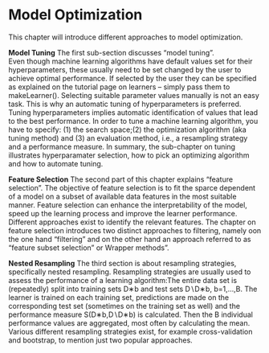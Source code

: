 # Model Optimization {#model-optim}
This chapter will introduce different approaches to model optimization. 

**Model Tuning**
The first sub-section discusses "model tuning".  
Even though machine learning algorithms have default values set for their hyperparameters, these usually need to be set changed by the user to achieve optimal performance.
If selected by the user they can be specified as explained on the tutorial page on learners – simply pass them to makeLearner(). 
Selecting suitable parameter values manually is not an easy task.
This is why an automatic tuning of hyperparameters is preferred. 
Tuning hyperparameters implies automatic identification of values that lead to the best performance.
In order to tune a machine learning algorithm, you have to specify: (1) the search space;(2) the optimization algorithm (aka tuning method) and (3) an evaluation method, i.e., a resampling strategy and a performance measure.
In summary, the sub-chapter on tuning illustrates hyperparamater selection, how to pick an optimizing algorithm and how to automate tuning.  

**Feature Selection** 
The second part of this chapter explains "feature selection". 
The objective of feature selection is to fit the sparce dependent of a model on a subset of available data features in the most suitable manner.
Feature selection can enhance the interpretability of the model, speed up the learning process and improve the learner performance.
Different approaches exist to identify the relevant features.
The chapter on feature selection introduces two distinct approaches to filtering, namely oon the one hand "filtering" and on the other hand  an approach referred to as "feature subset selection" or Wrapper methods".

**Nested Resampling**
The third section is about resampling strategies, specifically nested resampling. 
Resampling strategies are usually used to assess the performance of a learning algorithm:The entire data set is (repeatedly) split into training sets D∗b and test sets D∖D∗b, b=1,…,B.
The learner is trained on each training set, predictions are made on the corresponding test set (sometimes on the training set as well) and the performance measure S(D∗b,D∖D∗b) is calculated.
Then the B individual performance values are aggregated, most often by calculating the mean. Various different resampling strategies exist, for example cross-validation and bootstrap, to mention just two popular approaches.

